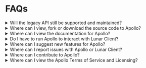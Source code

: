 # FAQs

<details>
<summary>Will the legacy API still be supported and maintained?</summary>

As of now, the legacy API will be supported, but will **not** be maintained further.
We highly recommend switching to the updated version of Apollo.
As of the first release, all features inside the legacy API are available on Apollo.

</details>

<details>
<summary>Where can I view, fork or download the source code to Apollo?</summary>

The source code can be viewed, forked and downloaded on the Lunar Client [GitHub](https://github.com/LunarClient/Apollo).
Feel free to download the source and fork it anyway you can imagine, as long as it's within the ToS and follows the license.

</details>

<details>
<summary>Where can I view the documentation for Apollo?</summary>

You can view the documentation for Apollo, Lunar Client's API, on our Lunar Client [Developers website](https://www.lunarclient.dev/).

</details>

<details>
<summary>Do I have to run Apollo to interact with Lunar Client?</summary>

You do not need to run Apollo to interact with Lunar Client, however you do need to follow the protocols found within Apollo.
Failure to follow the correct protocols will prevent features from enabling, disabling or working correctly.

</details>

<details>
<summary>Where can I suggest new features for Apollo?</summary>

You can join the Lunar Client Developers [Discord](https://www.lunarclient.dev/discord) and create a suggestion under `#suggestions`.
Alternatively, if you have the skills and knowledge, you can create the feature yourself and open a pull request on the [Apollo repository](https://github.com/LunarClient/Apollo) on GitHub.

</details>

<details>
<summary>Where can I report issues with Apollo or Lunar Client?</summary>

You can report issues on the [Apollo repository](https://github.com/LunarClient/Apollo) issues page, on GitHub.
If you're having an issue with Lunar Client that doesn't involve Apollo, you can create a [support ticket](https://support.lunarclient.com/).

</details>

<details>
<summary>Where can I contribute to Apollo?</summary>

You can open a pull request on the [Apollo repository](https://github.com/LunarClient/Apollo) page, on GitHub.

</details>

<details>
<summary>Where can I view the Apollo Terms of Service and Licensing?</summary>

We've listed our [Terms of Service](https://www.lunarclient.dev/apollo/terms) and [Licensing](https://www.lunarclient.dev/apollo/license) information on the Lunar Client developers website.

</details>

